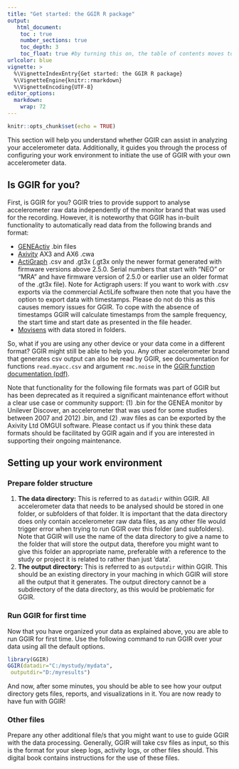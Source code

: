 ```yaml
---
title: "Get started: the GGIR R package"
output:
   html_document:
    toc : true
    number_sections: true
    toc_depth: 3
    toc_float: true #by turning this on, the table of contents moves to the left of the page.
urlcolor: blue
vignette: >
  %\VignetteIndexEntry{Get started: the GGIR R package}
  %\VignetteEngine{knitr::rmarkdown}
  %\VignetteEncoding{UTF-8}
editor_options:
  markdown:
    wrap: 72
---
```


```r
knitr::opts_chunk$set(echo = TRUE)
```

This section will help you understand whether GGIR can assist in analyzing your 
accelerometer data. Additionally, it guides you through the process of 
configuring your work environment to initiate the use of GGIR with your own 
accelerometer data.

## Is GGIR for you?

First, is GGIR for you? GGIR tries to provide support to analyse
accelerometer raw data independently of the monitor brand that was used
for the recording. However, it is noteworthy that GGIR has in-built
functionality to automatically read data from the following brands and
format:

-   [GENEActiv](https://activinsights.com/) .bin files
-   [Axivity](https://axivity.com/) AX3 and AX6 .cwa
-   [ActiGraph](https://theactigraph.com) .csv and .gt3x (.gt3x only the
    newer format generated with firmware versions above 2.5.0. Serial
    numbers that start with "NEO" or "MRA" and have firmware version of
    2.5.0 or earlier use an older format of the .gt3x file). Note for
    Actigraph users: If you want to work with .csv exports via the
    commercial ActiLife software then note that you have the option to
    export data with timestamps. Please do not do this as this causes
    memory issues for GGIR. To cope with the absence of timestamps GGIR
    will calculate timestamps from the sample frequency, the start time
    and start date as presented in the file header.
-   [Movisens](https://www.movisens.com/en/) with data stored in
    folders.

So, what if you are using any other device or your data come in a
different format? GGIR might still be able to help you. Any other
accelerometer brand that generates csv output can also be read by GGIR,
see documentation for functions `read.myacc.csv` and argument
`rmc.noise` in the [GGIR function documentation
(pdf)](https://CRAN.R-project.org/package=GGIR/GGIR.pdf).

Note that functionality for the following file formats was part of GGIR
but has been deprecated as it required a significant maintenance effort
without a clear use case or community support: (1) .bin for the GENEA
monitor by Unilever Discover, an accelerometer that was used for some
studies between 2007 and 2012) .bin, and (2) .wav files as can be
exported by the Axivity Ltd OMGUI software. Please contact us if you
think these data formats should be facilitated by GGIR again and if you
are interested in supporting their ongoing maintenance.

## Setting up your work environment

### Prepare folder structure

1.  **The data directory:** This is referred to as `datadir` within
    GGIR. All accelerometer data that needs to be analysed should be
    stored in one folder, or subfolders of that folder. It is important
    that the data directory does only contain accelerometer raw data
    files, as any other file would trigger error when trying to run GGIR
    over this folder (and subfolders). Note that GGIR will use the name
    of the data directory to give a name to the folder that will store
    the output data, therefore you might want to give this folder an
    appropriate name, preferable with a reference to the study or
    project it is related to rather than just 'data'.
2.  **The output directory:** This is referred to as `outputdir` within
    GGIR. This should be an existing directory in your maching in which
    GGIR will store all the output that it generates. The output
    directory cannot be a subdirectory of the data directory, as this
    would be problematic for GGIR.

### Run GGIR for first time

Now that you have organized your data as explained above, you are able
to run GGIR for first time. Use the following command to run GGIR over
your data using all the default options.

```R
library(GGIR)
GGIR(datadir="C:/mystudy/mydata",
 outputdir="D:/myresults")
```

And now, after some minutes, you should be able to see how your output
directory gets files, reports, and visualizations in it. You are now
ready to have fun with GGIR!

### Other files

Prepare any other additional file/s that you might want to use to guide
GGIR with the data processing. Generally, GGIR will take csv files as
input, so this is the format for your sleep logs, activity logs, or
other files should. This digital book contains instructions for the use
of these files.
